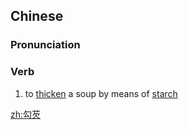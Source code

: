 ==Chinese==
{{zh-forms}}
{{wikipedia|lang=zh}}

===Pronunciation===
{{zh-pron
|m=gōuqiàn
|cat=v
}}

===Verb===
{{zh-verb}}

# to [[thicken]] a soup by means of [[starch]]

[[zh:勾芡]]